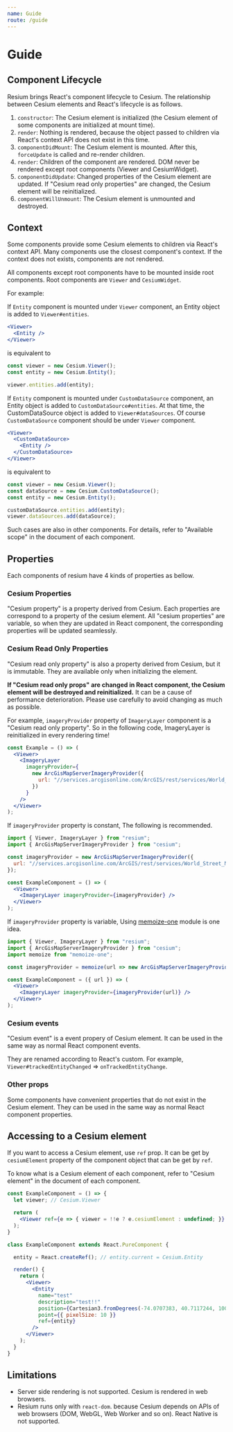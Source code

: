 ```yaml
---
name: Guide
route: /guide
---
```


# Guide

## Component Lifecycle

Resium brings React's component lifecycle to Cesium. The relationship between Cesium elements and React's lifecycle is as follows.

1. `constructor`: The Cesium element is initialized (the Cesium element of some components are initialized at mount time).
2. `render`: Nothing is rendered, because the object passed to children via React's context API does not exist in this time.
3. `componentDidMount`: The Cesium element is mounted. After this, `forceUpdate` is called and re-render children.
4. `render`: Children of the component are rendered. DOM never be rendered except root components (Viewer and CesiumWidget). 
5. `componentDidUpdate`: Changed properties of the Cesium element are updated. If "Cesium read only properties" are changed, the Cesium element will be reinitialized.
6. `componentWillUnmount`: The Cesium element is unmounted and destroyed.

## Context

Some components provide some Cesium elements to children via React's context API. Many components use the closest component's context. If the context does not exists, components are not rendered.

All components except root components have to be mounted inside root components. Root components are `Viewer` and `CesiumWidget`.

For example:

If `Entity` component is mounted under `Viewer` component, an Entity object is added to `Viewer#entities`.

```jsx
<Viewer>
  <Entity />
</Viewer>
```

is equivalent to

```js
const viewer = new Cesium.Viewer();
const entity = new Cesium.Entity();

viewer.entities.add(entity);
```

If `Entity` component is mounted under `CustomDataSource` component, an Entity object is added to `CustomDataSource#entities`. At that time, the CustomDataSource object is added to `Viewer#dataSources`. Of course `CustomDataSource` component should be under `Viewer` component.

```jsx
<Viewer>
  <CustomDataSource>
    <Entity />
  </CustomDataSource>
</Viewer>
```

is equivalent to

```js
const viewer = new Cesium.Viewer();
const dataSource = new Cesium.CustomDataSource();
const entity = new Cesium.Entity();

customDataSource.entities.add(entity);
viewer.dataSources.add(dataSource);
```

Such cases are also in other components. For details, refer to "Available scope" in the document of each component.

## Properties

Each components of resium have 4 kinds of properties as bellow.

### Cesium Properties

"Cesium property" is a property derived from Cesium. Each properties are correspond to a property of the cesium element. All "cesium properties" are variable, so when they are updated in React component, the corresponding properties will be updated seamlessly.

### Cesium Read Only Properties

"Cesium read only property" is also a property derived from Cesium, but it is immutable. They are available only when initializing the element.

**If "Cesium read only props" are changed in React component, the Cesium element will be destroyed and reinitialized.** It can be a cause of performance deterioration. Please use carefully to avoid changing as much as possible.

For example, `imageryProvider` property of `ImageryLayer` component is a "Cesium read only property". So in the following code, ImageryLayer is reinitialized in every rendering time!

```jsx
const Example = () => (
  <Viewer>
    <ImageryLayer
      imageryProvider={
        new ArcGisMapServerImageryProvider({
          url: "//services.arcgisonline.com/ArcGIS/rest/services/World_Street_Map/MapServer",
        })
      }
    />
  </Viewer>
);
```

If `imageryProvider` property is constant, The following is recommended.

```jsx
import { Viewer, ImageryLayer } from "resium";
import { ArcGisMapServerImageryProvider } from "cesium";

const imageryProvider = new ArcGisMapServerImageryProvider({
  url: "//services.arcgisonline.com/ArcGIS/rest/services/World_Street_Map/MapServer",
});

const ExampleComponent = () => (
  <Viewer>
    <ImageryLayer imageryProvider={imageryProvider} />
  </Viewer>
);
```

If `imageryProvider` property is variable, Using [memoize-one](https://github.com/alexreardon/memoize-one) module is one idea.

```jsx
import { Viewer, ImageryLayer } from "resium";
import { ArcGisMapServerImageryProvider } from "cesium";
import memoize from "memoize-one";

const imageryProvider = memoize(url => new ArcGisMapServerImageryProvider({ url }));

const ExampleComponent = ({ url }) => (
  <Viewer>
    <ImageryLayer imageryProvider={imageryProvider(url)} />
  </Viewer>
);
```

### Cesium events

"Cesium event" is a event propery of Cesium element. It can be used in the same way as normal React component events.

They are renamed according to React's custom. For example, `Viewer#trackedEntityChanged` => `onTrackedEntityChange`.

### Other props

Some components have convenient properties that do not exist in the Cesium element. They can be used in the same way as normal React component properties.

## Accessing to a Cesium element

If you want to access a Cesium element, use `ref` prop. It can be get by `cesiumElement` property of the component object that can be get by `ref`.

To know what is a Cesium element of each component, refer to "Cesium element" in the document of each component.

```jsx
const ExampleComponent = () => {
  let viewer; // Cesium.Viewer

  return (
    <Viewer ref={e => { viewer = !!e ? e.cesiumElement : undefined; }} />
  );
}
```

```jsx
class ExampleComponent extends React.PureComponent {

  entity = React.createRef(); // entity.current = Cesium.Entity

  render() {
    return (
      <Viewer>
        <Entity
          name="test"
          description="test!!"
          position={Cartesian3.fromDegrees(-74.0707383, 40.7117244, 100)}
          point={{ pixelSize: 10 }}
          ref={entity}
        />
      </Viewer>
    );
  }
}
```

## Limitations

- Server side rendering is not supported. Cesium is rendered in web browsers.
- Resium runs only with `react-dom`. because Cesium depends on APIs of web browsers (DOM, WebGL, Web Worker and so on). React Native is not supported. 
